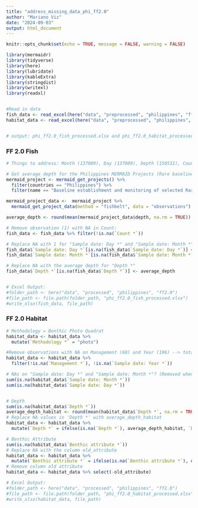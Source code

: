 ```yaml
---
title: "address_missing_data_phi_ff2.0"
author: "Mariano Viz"
date: "2024-09-03"
output: html_document
---
```


```r
knitr::opts_chunk$set(echo = TRUE, message = FALSE, warning = FALSE)

library(mermaidr)
library(tidyverse)
library(here)
library(lubridate)
library(kableExtra)
library(stringdist)
library(writexl)
library(readxl)


#Read in data
fish_data <- read_excel(here("data", "preprocessed", "philippines", "ff2.0", "phi_ff2.0_fish_preprocessed.xlsx"))
habitat_data <- read_excel(here("data", "preprocessed", "philippines", "ff2.0", "phi_ff2.0_habitat_preprocessed.xlsx"))


# output: phi_ff2.0_fish_processed.xlsx and phi_ff2.0_habitat_processed.xlsx


```



### FF 2.0 Fish

```r
# Things to address: Month (137009), Day (137009), Depth (150532), Count (1)

# Get average depth for the Philippines MERMAID Projects (Rare baseline project): 
mermaid_project <- mermaid_get_projects() %>% 
  filter(countries == "Philippines") %>% 
  filter(name == "Baseline establishment and monitoring of selected Rare assisted MPAs")

mermaid_project_data <-  mermaid_project %>% 
  mermaid_get_project_data(method = "fishbelt", data = "observations")

average_depth <- round(mean(mermaid_project_data$depth, na.rm = TRUE))

# Remove observation (1) with NA in Count:
fish_data <- fish_data %>% filter(!is.na(`Count *`))

# Replace NA with 1 for "Sample date: Day *" and "Sample date: Month *"
fish_data$`Sample date: Day *`[is.na(fish_data$`Sample date: Day *`)] <- 1
fish_data$`Sample date: Month *`[is.na(fish_data$`Sample date: Month *`)] <- 1

# Replace NA with the average depth for "Depth *"
fish_data$`Depth *`[is.na(fish_data$`Depth *`)] <- average_depth


# Excel Output: 
#folder_path <- here("data", "processed", "philippines", "ff2.0") 
#file_path <- file.path(folder_path, "phi_ff2.0_fish_processed.xlsx")
#write_xlsx(fish_data, file_path)

```

### FF 2.0 Habitat

```r
# Methodology = Benthic Photo Quadrat
habitat_data <- habitat_data %>%
  mutate(`Methodology *` = "photo")

#Remove observations with NA on Management (60) and Year (196) --> total observations go from 12125 to 11929 (-196 observations)
habitat_data <- habitat_data %>%
  filter(!is.na(`Management *`), !is.na(`Sample date: Year *`))

# NAs on "Sample date: Day *" and "Sample date: Month *"? (Removed when removing 'Sample date: Year *')
sum(is.na(habitat_data$`Sample date: Month *`))
sum(is.na(habitat_data$`Sample date: Day *`))


# Depth
sum(is.na(habitat_data$`Depth *`))
average_depth_habitat <- round(mean(habitat_data$`Depth *`, na.rm = TRUE))
# Replace NA values in 'Depth *' with average_depth_habitat 
habitat_data <- habitat_data %>%
  mutate(`Depth *` = ifelse(is.na(`Depth *`), average_depth_habitat, `Depth *`))

# Benthic Attribute
sum(is.na(habitat_data$`Benthic attribute *`))
# Replace NA with the column old_attribute
habitat_data <- habitat_data %>%
  mutate(`Benthic attribute *` = ifelse(is.na(`Benthic attribute *`), old_attribute, `Benthic attribute *`))
# Remove column old attribute
habitat_data <- habitat_data %>% select(-old_attribute)

# Excel Output: 
#folder_path <- here("data", "processed", "philippines", "ff2.0") 
#file_path <- file.path(folder_path, "phi_ff2.0_habitat_processed.xlsx")
#write_xlsx(habitat_data, file_path)

```





